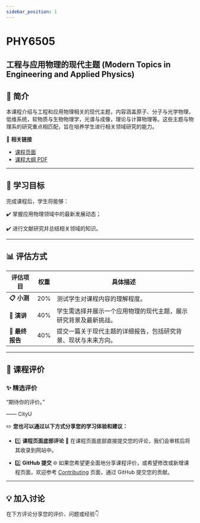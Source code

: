 ```yaml
---
sidebar_position: 1
---
```


# PHY6505
## 工程与应用物理的现代主题 (Modern Topics in Engineering and Applied Physics)

## **📘 简介**
本课程介绍与工程和应用物理相关的现代主题，内容涵盖原子、分子与光学物理，低维系统，软物质与生物物理学，光谱与成像，理论与计算物理等。这些主题与物理系的研究重点相匹配，旨在培养学生进行相关领域研究的能力。

🔗 **相关链接**
- [课程页面](https://www.cityu.edu.hk/catalogue/pg/202425/course/PHY6505.htm)
- [课程大纲 PDF](https://www.cityu.edu.hk/catalogue/pg/202425/course/PHY6505.pdf)

---

## **🎯 学习目标**

完成课程后，学生将能够：

✔️ 掌握应用物理领域中的最新发展动态；

✔️ 进行文献研究并总结相关领域的知识。

---

## **📊 评估方式**

| **评估项目**       | **权重** | **具体描述**                                                                                       |
|-------------------|---------|---------------------------------------------------------------------------------------------------|
| **📋 小测**        | 20%      | 测试学生对课程内容的理解程度。                                                                       |
| **📂 演讲**        | 40%      | 学生需选择并展示一个应用物理的现代主题，展示研究背景及最新挑战。                                              |
| **📂 最终报告**     | 40%      | 提交一篇关于现代主题的详细报告，包括研究背景、现状与未来方向。                                                 |

---

## **💬 课程评价**

### ✨ **精选评价**
<div className={commentStyles.commentBox}>
    <p className={commentStyles.commentText}>
        “期待你的评价。”
    </p>
    <p className={commentStyles.commentAuthor}>—— CityU</p>
</div>

✏️ **您也可以通过以下方式分享您的学习体验和建议：**

- 1️⃣ **课程页面底部评论**
💬 在课程页面底部直接提交您的评论，我们会审核后将其收录到网站中。

- 2️⃣ **GitHub 提交**
🌐 如果您希望更全面地分享课程评价，或希望修改或新增课程页面，欢迎参考 [Contributing](https://penjc.github.io/CityU/contributing) 页面，通过 GitHub 提交您的贡献。

---

## **💡 加入讨论**

在下方评论分享您的评价、问题或经验👇
<Utterances />
